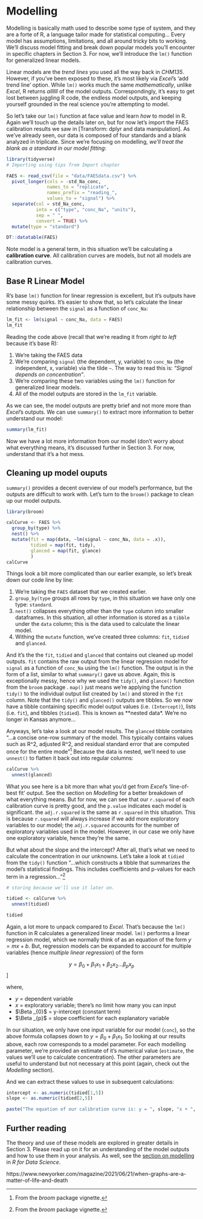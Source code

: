 # Modelling

Modelling is basically math used to describe some type of system, and they are a forte of R, a language tailor made for statistical computing... Every model has assumptions, limitations, and all around tricky bits to working. We'll discuss model fitting and break down popular models you'll encounter in specific chapters in Section 3. For now, we'll introduce the `lm()` function for generalized linear models. 

Linear models are the *trend lines* you used all the way back in *CHM135*. However, if you've been exposed to these, it's most likely via *Excel*'s 'add trend line' option. While `lm()` works much the same *mathematically*, unlike *Excel*, R returns *allllll* of the model outputs. Correspondingly, it's easy to get lost between juggling R code, the endless model outputs, and keeping yourself grounded in the real science you're attempting to model. 

So let's take our `lm()` function at face value and learn *how* to model in R. Again we'll touch up the details later on, but for now let's import the FAES calibration results we saw in [Transform: dplyr and data manipulation]. As we've already seen, our data is composed of four standards and a blank analyzed in triplicate. Since we're focusing on modelling, *we'll treat the blank as a standard in our model fitting*:

```r

library(tidyverse)
# Importing using tips from Import chapter

FAES <- read_csv(file = "data/FAESdata.csv") %>%
  pivot_longer(cols = -std_Na_conc,
               names_to = "replicate", 
               names_prefix = "reading_",
               values_to = "signal") %>%
  separate(col = std_Na_conc,
           into = c("type", "conc_Na", "units"),
           sep = " ",
           convert = TRUE) %>%
  mutate(type = "standard")

DT::datatable(FAES)
```

Note model is a general term, in this situation we'll be calculating a **calibration curve**. All calibration curves are models, but not all models are calibration curves. 


## Base R Linear Model 

R's base `lm()` function for linear regression is excellent, but it's outputs have some messy quirks. It's easier to show that, so let's calculate the linear relationship between the `signal` as a function of `conc_Na`:



```r
lm_fit <- lm(signal ~ conc_Na, data = FAES)
lm_fit
```
Reading the code above (recall that we're reading it from *right to left* because it's base R):
  
  1. We're taking the FAES data
  2. We're comparing `signal` (the dependent, y, variable) to `conc_Na` (the independent, x, variable) via the tilde `~`. The way to read this is: *"Signal depends on concentration"*.
  3. We're comparing these two variables using the `lm()` function for generalized linear models.
  4. All of the model outputs are stored in the `lm_fit` variable. 
  
As we can see, the model outputs are pretty brief and not more more than *Excel*'s outputs. We can use `summary()` to extract more information to better understand our model: 

```r
summary(lm_fit)
```

Now we have a lot more information from our model (don't worry about what everything means, it's discussed further in Section 3. For now, understand that it's a hot mess.

## Cleaning up model ouputs

 `summary()` provides a decent overview of our model's performance, but the outputs are difficult to work with. Let's turn to the `broom()` package to clean up our model outputs.

```r
library(broom)

calCurve <- FAES %>%
  group_by(type) %>%
  nest() %>%
  mutate(fit = map(data, ~lm(signal ~ conc_Na, data = .x)),
         tidied = map(fit, tidy),
         glanced = map(fit, glance)
         )
calCurve
```

Things look a bit more complicated than our earlier example, so let's break down our code line by line: 

  1. We're taking the `FAES` dataset that we created earlier. 
  2. `group_by(type` groups all rows by `type`, in this situation we have only one type: `standard`. 
  3. `nest()` collapses everything other than the `type` column into smaller dataframes. In this situation, all other information is stored as a `tibble` under the `data` column; this is the data used to calculate the linear model. 
  4. Withing the `mutate` function, we've created three columns: `fit`, `tidied` and `glanced`.
  

And it's the the `fit`, `tidied` and `glanced` that contains out cleaned up model outputs. `fit` contains the raw output from the linear regression model for `signal` as a function of `conc_Na` using the `lm()` function. The output is in the form of a list, similar to what `summary()` gave us above. Again, this is exceptionally messy, hence why we used the `tidy()`, and `glance()` function from the `broom` package . `map()` just means we're applying the function `tidy()` to the individual output list created by `lm()` and stored in the `fit` column. Note that the `tidy()` and `glanced()` outputs are tibbles. So we now have a tibble containing specific model output values (i.e. `(Intercept)`), lists (i.e. `fit`), and tibbles (`tidied`). This is known as **nested data*. We're no longer in Kansas anymore...

Anyways, let's take a look at our model results. The `glanced` tibble contains "...a concise one-row summary of the model. This typically contains values such as R^2, adjusted R^2, and residual standard error that are computed once for the entire mode"^[From the *broom* package vignette.] Because the data is nested, we'll need to use `unnest()` to flatten it back out into regular columns:

```r
calCurve %>% 
  unnest(glanced)
```
What you see here is a bit more than what you'd get from *Excel*'s 'line-of-best fit' output. See the section on *Modelling* for a better breakdown of what everything means. But for now, we can see that our `r.squared` of each calibration curve is pretty good, and the `p.value` indicates each model is significant. the `adj.r.squared` is the same as `r.squared` in this situation. This is because `r.squared` will always increase if we add more exploratory variables to our model; the `adj.r.squared` accounts for the number of exploratory variables used in the model. However, in our case we only have one exploratory variable, hence they're the same. 

But what about the slope and the intercept? After all, that's what we need to calculate the concentration in our unknowns. Let's take a look at `tidied` from the `tidy()` function "...which constructs a tibble that summarizes the model’s statistical findings. This includes coefficients and p-values for each term in a regression..."^[From the *broom* package vignette.]

```r
# storing because we'll use it later on. 

tidied <- calCurve %>% 
  unnest(tidied)

tidied

```

Again, a lot more to unpack compared to *Excel*. That's because the `lm()` function in R calculates a generalized linear model. `lm()` performs a linear regression model, which we normally think of as an equation of the form $y= mx+b$. But, regression models can be expanded to account for multiple variables (hence *multiple linear regression*) of the form 

$$y = \beta _{0} + \beta _{1} x_{1} + \beta _{2} x_{2} ... \beta _{p} x_{p}$$]
 
 where, 
 
 - $y$ = dependent variable
 - $x$ = exploratory variable; there's no limit how many you can input
 - $\Beta _{0}$ = y-intercept (constant term) 
 - $\Beta _{p}$ = slope coefficient for each explanatory variable

In our situation, we only have one input variable for our model (`conc`), so the above formula collapses down to $y = \beta _{0} + \beta _{1} x_{1}$. So looking at our results above, each row corresponds to a model parameter. For each modelling parameter, we're provided an estimate of it's numerical value (`estimate`, the values we'll use to calculate concentration). The other parameters are useful to understand but not necessary at this point (again, check out the *Modelling* section). 

And we can extract these values to use in subsequent calculations: 

```r
intercept <- as.numeric(tidied[1,5])
slope <- as.numeric(tidied[2,5])

paste("The equation of our calibration curve is: y = ", slope, "x + ", intercept, sep="")

```
## Further reading

The theory and use of these models are explored in greater details in Section 3. Please read up on it for an understanding of the model outputs and how to use them in your analysis. As well, see the [section on modelling](https://r4ds.had.co.nz/model-intro.html) in *R for Data Science*. 

https://www.newyorker.com/magazine/2021/06/21/when-graphs-are-a-matter-of-life-and-death





























